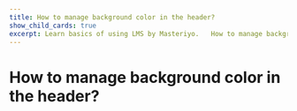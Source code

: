 ---
title: How to manage background color in the header?
show_child_cards: true
excerpt: Learn basics of using LMS by Masteriyo.   How to manage background color in the header.
---

#   How to manage background color in the header?